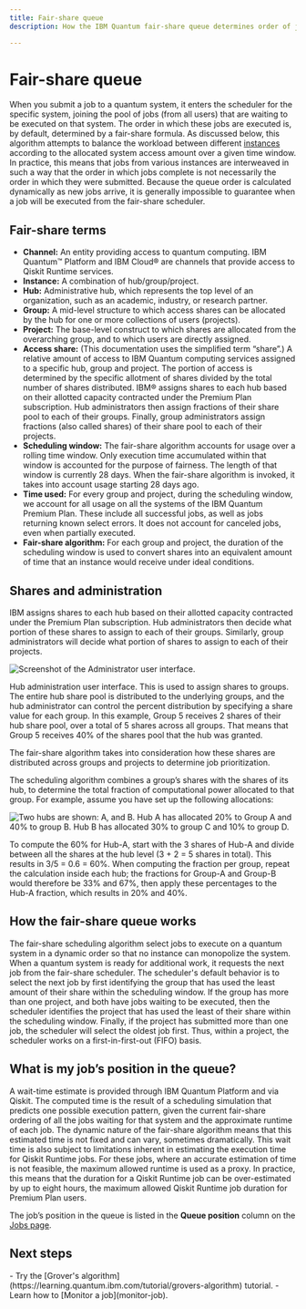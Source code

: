 ```yaml
---
title: Fair-share queue
description: How the IBM Quantum fair-share queue determines order of jobs submitted to quantum systems

---
```


# Fair-share queue

When you submit a job to a quantum system, it enters the scheduler for the specific system, joining the pool of jobs (from all users) that are waiting to be executed on that system. The order in which these jobs are executed is, by default, determined by a fair-share formula. As discussed below, this algorithm attempts to balance the workload between different [instances](instances) according to the allocated system access amount over a given time window. In practice, this means that jobs from various instances are interweaved in such a way that the order in which jobs complete is not necessarily the order in which they were submitted. Because the queue order is calculated dynamically as new jobs arrive, it is generally impossible to guarantee when a job will be executed from the fair-share scheduler.

## Fair-share terms

*   **Channel:** An entity providing access to quantum computing. IBM Quantum&trade; Platform and IBM Cloud&reg; are channels that provide access to Qiskit Runtime services.
*   **Instance:** A combination of hub/group/project.
*   **Hub:** Administrative hub, which represents the top level of an organization, such as an academic, industry, or research partner.
*   **Group:** A mid-level structure to which access shares can be allocated by the hub for one or more collections of users (projects).
*   **Project:** The base-level construct to which shares are allocated from the overarching group, and to which users are directly assigned.
*   **Access share:** (This documentation uses the simplified term “share”.) A relative amount of access to IBM Quantum computing services assigned to a specific hub, group and project. The portion of access is determined by the specific allotment of shares divided by the total number of shares distributed. IBM&reg; assigns shares to each hub based on their allotted capacity contracted under the Premium Plan subscription. Hub administrators then assign fractions of their share pool to each of their groups. Finally, group administrators assign fractions (also called shares) of their share pool to each of their projects.
*   **Scheduling window:** The fair-share algorithm accounts for usage over a rolling time window. Only execution time accumulated within that window is accounted for the purpose of fairness. The length of that window is currently 28 days. When the fair-share algorithm is invoked, it takes into account usage starting 28 days ago.
*   **Time used:** For every group and project, during the scheduling window, we account for all usage on all the systems of the IBM Quantum Premium Plan. These include all successful jobs, as well as jobs returning known select errors. It does not account for canceled jobs, even when partially executed.
*   **Fair-share algorithm:** For each group and project, the duration of the scheduling window is used to convert shares into an equivalent amount of time that an instance would receive under ideal conditions.

## Shares and administration

IBM assigns shares to each hub based on their allotted capacity contracted under the Premium Plan subscription. Hub administrators then decide what portion of these shares to assign to each of their groups. Similarly, group administrators will decide what portion of shares to assign to each of their projects.

![Screenshot of the Administrator user interface.](/images/migration/admin-UI1.png "Administrator user interface")

Hub administration user interface. This is used to assign shares to groups. The entire hub share pool is distributed to the underlying groups, and the hub administrator can control the percent distribution by specifying a share value for each group. In this example, Group 5 receives 2 shares of their hub share pool, over a total of 5 shares across all groups. That means that Group 5 receives 40% of the shares pool that the hub was granted.

The fair-share algorithm takes into consideration how these shares are distributed across groups and projects to determine job prioritization.

The scheduling algorithm combines a group’s shares with the shares of its hub, to determine the total fraction of computational power allocated to that group. For example, assume you have set up the following allocations: 

![Two hubs are shown: A, and B.  Hub A has allocated 20% to Group A and 40% to group B.  Hub B has allocated 30% to group C and 10% to group D.](/images/migration/allocation.png "Allocation example")

To compute the 60% for Hub-A, start with the 3 shares of Hub-A and divide between all the shares at the hub level (3 + 2 = 5 shares in total). This results in 3/5 = 0.6 = 60%. When computing the fraction per group, repeat the calculation inside each hub; the fractions for Group-A and Group-B would therefore be 33% and 67%, then apply these percentages to the Hub-A fraction, which results in 20% and 40%.

## How the fair-share queue works

The fair-share scheduling algorithm select jobs to execute on a quantum system in a dynamic order so that no instance can monopolize the system. When a quantum system is ready for additional work, it requests the next job from the fair-share scheduler. The scheduler's default behavior is to select the next job by first identifying the group that has used the least amount of their share within the scheduling window. If the group has more than one project, and both have jobs waiting to be executed, then the scheduler identifies the project that has used the least of their share within the scheduling window. Finally, if the project has submitted more than one job, the scheduler will select the oldest job first. Thus, within a project, the scheduler works on a first-in-first-out (FIFO) basis.

## What is my job’s position in the queue?

A wait-time estimate is provided through IBM Quantum Platform and via Qiskit. The computed time is the result of a scheduling simulation that predicts one possible execution pattern, given the current fair-share ordering of all the jobs waiting for that system and the approximate runtime of each job. The dynamic nature of the fair-share algorithm means that this estimated time is not fixed and can vary, sometimes dramatically. This wait time is also subject to limitations inherent in estimating the execution time for Qiskit Runtime jobs. For these jobs, where an accurate estimation of time is not feasible, the maximum allowed runtime is used as a proxy. In practice, this means that the duration for a Qiskit Runtime job can be over-estimated by up to eight hours, the maximum allowed Qiskit Runtime job duration for Premium Plan users.

The job’s position in the queue is listed in the **Queue position** column on the [Jobs page](https://quantum.ibm.com/jobs).

## Next steps

<Admonition type="tip" title="Recommendations">
    - Try the [Grover's algorithm](https://learning.quantum.ibm.com/tutorial/grovers-algorithm) tutorial.
    - Learn how to [Monitor a job](monitor-job).
</Admonition>
